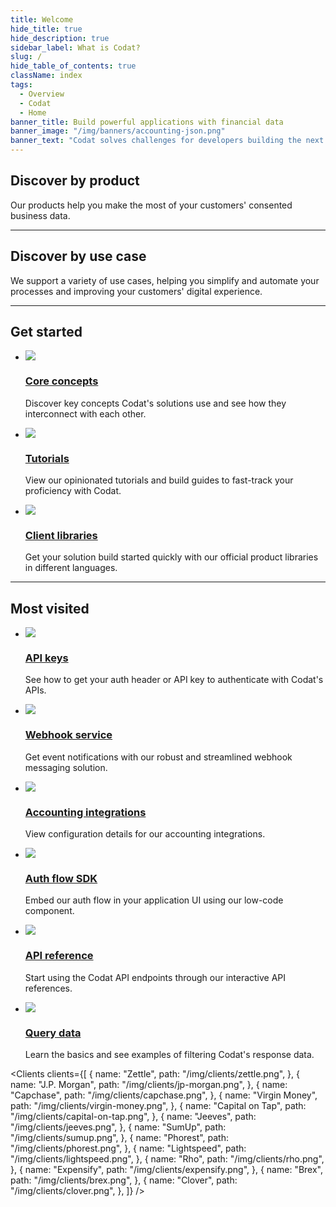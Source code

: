 ```yaml
---
title: Welcome
hide_title: true
hide_description: true
sidebar_label: What is Codat?
slug: /
hide_table_of_contents: true
className: index
tags:
  - Overview
  - Codat
  - Home
banner_title: Build powerful applications with financial data
banner_image: "/img/banners/accounting-json.png"
banner_text: "Codat solves challenges for developers building the next generation of financial products for small businesses."
---
```



<Helmet>
  <title>
    {"Codat_docs | Build powerful applications with financial data"}
  </title>
  <meta
    name="description"
    content="Codat makes accessing consented business data from your customers' banking, accounting, and commerce platforms easy. Build once to our API to aggregate data, underwrite credit risk, and automate accounting for your SMB customers."
  />
  <link rel="canonical" href="/" />
  <link rel="alternate" href="/" hreflang="x-default" />
  <link rel="alternate" href="/" hreflang="en" />
  <meta property="og:url" content="https://docs.codat.io" />
</Helmet>

<Welcome />

## Discover by product

Our products help you make the most of your customers' consented business data.

<Products mini={true} verbose={false}/>

<hr/>

## Discover by use case

We support a variety of use cases, helping you simplify and automate your processes and improving your customers' digital experience.

<Usecases mini={true}/>

<hr/>

## Get started

<ul className="card-container col-3">
  <li className="card">
    <div className="header">
      <img
        src="/img/wp-icons/Lightbulb.png"
        className="mini-icon"
      />
      <h3><a href="http://docs.codat.io/core-concepts/overview" target="_blank">Core concepts</a></h3>
    </div>
    <p>
      Discover key concepts Codat's solutions use and see how they interconnect with each other.
    </p>
  </li>
  <li className="card">
    <div className="header">
      <img
        src="/img/wp-icons/student.png"
        className="mini-icon"
      />
      <h3><a href="http://docs.codat.io/guides/overview" target="_blank">Tutorials</a></h3>
    </div>
    <p>
      View our opinionated tutorials and build guides to fast-track your proficiency with Codat.
    </p>
  </li>
  <li className="card">
    <div className="header">
      <img
        src="/img/wp-icons/books.png"
        className="mini-icon"
      />
      <h3><a href="http://docs.codat.io/get-started/libraries" target="_blank">Client libraries</a></h3>
    </div>
    <p>
      Get your solution build started quickly with our official product libraries in different languages.
    </p>
  </li>
</ul>

<hr/>

## Most visited

<ul className="card-container col-3">
  <li className="card">
    <div className="header">
      <img
        src="/img/wp-icons/key.png"
        className="mini-icon"
      />
      <h3><a href="http://docs.codat.io/using-the-api/authentication/" target="_blank">API keys</a></h3>
    </div>
    <p>
      See how to get your auth header or API key to authenticate with Codat's APIs.
    </p> 
  </li>
  <li className="card">
    <div className="header">
      <img
        src="/img/wp-icons/webhooks-logo.png"
        className="mini-icon"
      />
      <h3><a href="http://docs.codat.io/using-the-api/webhooks/overview" target="_blank">Webhook service</a></h3>
    </div>
    <p>
    Get event notifications with our robust and streamlined webhook messaging solution.
    </p>
  </li>
  <li className="card">
    <div className="header">
      <img
        src="/img/wp-icons/Coins.png"
        className="mini-icon"
      />
      <h3><a href="http://docs.codat.io/integrations/accounting/overview/" target="_blank">Accounting integrations</a></h3>
    </div>
    <p>
    View configuration details for our accounting integrations.
    </p>
  </li>
  <li className="card">
    <div className="header">
      <img
        src="/img/wp-icons/puzzle-piece.png"
        className="mini-icon"
      />
      <h3><a href="http://docs.codat.io/auth-flow/authorize-embedded-link" target="_blank">Auth flow SDK</a></h3>
    </div>
    <p>
      Embed our auth flow in your application UI using our low-code component.
    </p> 
  </li>
  <li className="card">
    <div className="header">
      <img
        src="/img/wp-icons/Stack.png"
        className="mini-icon"
      />
      <h3><a href="http://docs.codat.io/using-the-api/overview" target="_blank">API reference</a></h3>
    </div>
    <p>
      Start using the Codat API endpoints through our interactive API references.
    </p>
  </li>
  <li className="card">
    <div className="header">
      <img
        src="/img/wp-icons/list-magnifying-glass.png"
        className="mini-icon"
      />
      <h3><a href="http://docs.codat.io/using-the-api/querying" target="_blank">Query data</a></h3>
    </div>
    <p>
      Learn the basics and see examples of filtering Codat's response data.
    </p>
  </li>
</ul>

<Clients
  clients={[
    {
        name: "Zettle",
        path: "/img/clients/zettle.png",
    },
    {
        name: "J.P. Morgan",
        path: "/img/clients/jp-morgan.png",
    },
    {
        name: "Capchase",
        path: "/img/clients/capchase.png",
    },
    {
        name: "Virgin Money",
        path: "/img/clients/virgin-money.png",
    },
    {
        name: "Capital on Tap",
        path: "/img/clients/capital-on-tap.png",
    },
    {
        name: "Jeeves",
        path: "/img/clients/jeeves.png",
    },
    {
        name: "SumUp",
        path: "/img/clients/sumup.png",
    },
    {
        name: "Phorest",
        path: "/img/clients/phorest.png",
    },
    {
        name: "Lightspeed",
        path: "/img/clients/lightspeed.png",
    },
    {
        name: "Rho",
        path: "/img/clients/rho.png",
    },
    {
        name: "Expensify",
        path: "/img/clients/expensify.png",
    },
    {
        name: "Brex",
        path: "/img/clients/brex.png",
    },
    {
        name: "Clover",
        path: "/img/clients/clover.png",
    },
  ]}
/>
